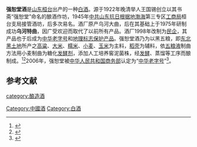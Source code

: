 {{中国非物质文化遗产 
| 级别 = 省
|名称 = 强恕堂酒酿造技艺
|子项 =
|图片 = 
|申报地区或单位 = [[淄博市|淄博市]]
|序号 = 277
|编号项目 = Ⅷ-50
|登录时间 = 2009年
|备注 = 第二批省级非遗项目
|分类 = 传统技艺
|省区市 = 山东省
}}
'''强恕堂酒'''是[[山东|山东]][[桓台|桓台]]出产的一种[[中国烧酒|白酒]]。源于1922年晚清举人王国锡创立以其书斋“强恕堂”命名的酿酒作坊，1945年[[中共|中共]][[山东抗日根据地|山东抗日根据地]][[渤海|渤海]]第三专区[[工商局|工商局]]桓台支局接管酒坊，后多次易名。酒厂原产乌河大曲，后在其基础上于1975年研制成功'''乌河特曲'''，因广受欢迎而取代了以前所有产品。酒厂1998年改制为[[民企|民企]]，其产品也于后成为[[中华老字号|中华老字号]]和[[地理标志保护产品|地理标志保护产品]]。强恕堂酒乃为以黑五粮，即[[中国东北地区|东北黑土地]]所产之[[高粱|高粱]]、[[大米|大米]]、[[糯米|糯米]]、[[小麦|小麦]]、[[玉米|玉米]]为主料，[[稻壳|稻壳]]为辅料，依[[五粮液|五粮液]]制曲方法用小麦制曲为糖化[[发酵剂|发酵剂]]，添加人工培养窖泥菌株，经[[发酵|发酵]]、蒸馏等工序而酿制成。<ref name=l0>{{cite web|url=http://s.sdnews.com.cn/tc/201309/t20130904_1342559.html|title=强恕堂酒：百年老字号|language=Zh-hans|date=2013年9月4日|access-date=2020年12月19日|archive-date=2021年6月6日|archive-url=https://web.archive.org/web/20210606202947/http://s.sdnews.com.cn/tc/201309/t20130904_1342559.html}}</ref><ref name=l1>{{cite web|url=http://www.cqn.com.cn/zgzlb/content/2013-08/08/content_1905208.htm|title=山东强恕堂酒成为地理标志保护产品|language=Zh-hans|date=2013年8月8日|access-date=2020年12月19日|archive-date=2021年6月6日|archive-url=https://web.archive.org/web/20210606070251/http://www.cqn.com.cn/zgzlb/content/2013-08/08/content_1905208.htm}}</ref>2006年，强恕堂被[[中华人民共和国商务部|中华人民共和国商务部]]认定为“[[中华老字号|中华老字号]]”<ref>{{Cite book|title=山东省省级非物质文化遗产名录图典 第2卷|last=汉英对照，李宗伟主编|publisher=济南：[[山东友谊出版社|山东友谊出版社]]|year=2012.06|isbn=978-7-80737-823-5|pages=360-361}}</ref>。

==参考文献==
{{reflist}}
{{饮料小作品}}
{{中華酒文化}}

[[category:酿造酒|category:酿造酒]]
[[Category:中國酒|Category:中國酒]]
[[Category:白酒|Category:白酒]]